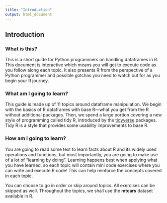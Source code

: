 ```yaml
---
title: "Introduction"
output: html_document
---
```


## Introduction

### What is this?

This is a short guide for Python programmers on handling dataframes in R. This document is interactive which means you will get to execute code as you follow along each topic. It also presents R from the perspective of a Python programmer and possible gotchas you need to watch out for as you begin your R journey.

### What am I going to learn?

This guide is made up of 11 topics around dataframe manipulation. We begin with the basics of R dataframes with base R---what you get from the R without additional packages. Then, we spend a large portion covering a new style of programming called tidy R, introduced by the [tidyverse](https://www.tidyverse.org) packages. Tidy R is a style that provides some usability improvements to base R.

### How am I going to learn?

You are going to read some text to learn facts about R and its widely used operations and functions, but most importantly, you are going to make use of a lot of "learning by doing". Learning happens best when applying what you have learned, so each topic will contain mini code exercises where you can write and execute R code! This can help reinforce the concepts covered in each topic.

You can choose to go in order or skip around topics. All exercises can be skipped as well. Throughout the topics, we shall use the **mtcars** dataset available in R.
